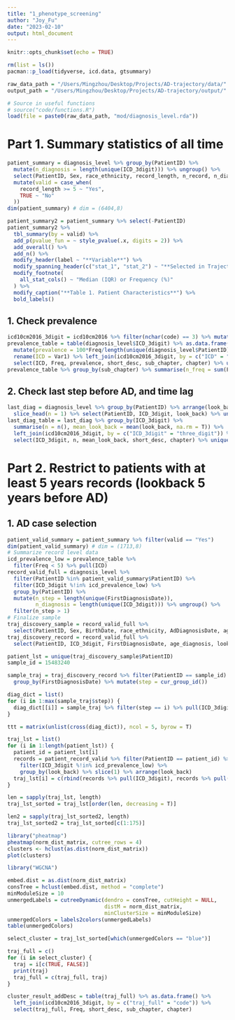 ```yaml
---
title: "1_phenotype_screening"
author: "Joy_Fu"
date: "2023-02-10"
output: html_document
---
```


```r
knitr::opts_chunk$set(echo = TRUE)
```

```r
rm(list = ls())
pacman::p_load(tidyverse, icd.data, gtsummary)

raw_data_path = "/Users/Mingzhou/Desktop/Projects/AD-trajectory/data/"
output_path = "/Users/Mingzhou/Desktop/Projects/AD-trajectory/output/"

# Source in useful functions
# source("code/functions.R")
load(file = paste0(raw_data_path, "mod/diagnosis_level.rda"))
```

# Part 1. Summary statistics of all time
```r
patient_summary = diagnosis_level %>% group_by(PatientID) %>% 
  mutate(n_diagnosis = length(unique(ICD_3digit))) %>% ungroup() %>% 
  select(PatientID, Sex, race_ethnicity, record_length, n_record, n_diagnosis, age_AD_diagnosis) %>% unique() %>% 
  mutate(valid = case_when(
    record_length >= 5 ~ "Yes",
    TRUE ~ "No"
  )) 
dim(patient_summary) # dim = (6404,8)
```

```r
patient_summary2 = patient_summary %>% select(-PatientID)
patient_summary2 %>% 
  tbl_summary(by = valid) %>% 
  add_p(pvalue_fun = ~ style_pvalue(.x, digits = 2)) %>%
  add_overall() %>%
  add_n() %>%
  modify_header(label ~ "**Variable**") %>%
  modify_spanning_header(c("stat_1", "stat_2") ~ "**Selected in Trajectory build**") %>%
  modify_footnote(
    all_stat_cols() ~ "Median (IQR) or Frequency (%)"
  ) %>%
  modify_caption("**Table 1. Patient Characteristics**") %>%
  bold_labels()
```

## 1. Check prevalence
```r
icd10cm2016_3digit = icd10cm2016 %>% filter(nchar(code) == 3) %>% mutate(code = as.character(code))
prevalence_table = table(diagnosis_level$ICD_3digit) %>% as.data.frame() %>% 
  mutate(prevalence = 100*Freq/length(unique(diagnosis_level$PatientID))) %>% 
  rename(ICD = Var1) %>% left_join(icd10cm2016_3digit, by = c("ICD" = "three_digit")) %>% 
  select(ICD, Freq, prevalence, short_desc, sub_chapter, chapter) %>% unique()
prevalence_table %>% group_by(sub_chapter) %>% summarise(n_freq = sum(Freq)) %>% View()
```

## 2. Check last step before AD, and time lag
```r
last_diag = diagnosis_level %>% group_by(PatientID) %>% arrange(look_back) %>% 
  slice_head(n = 1) %>% select(PatientID, ICD_3digit, look_back) %>% unique()
last_diag_table = last_diag %>% group_by(ICD_3digit) %>% 
  summarise(n = n(), mean_look_back = mean(look_back, na.rm = T)) %>% 
  left_join(icd10cm2016_3digit, by = c("ICD_3digit" = "three_digit")) %>% 
  select(ICD_3digit, n, mean_look_back, short_desc, chapter) %>% unique()
```


# Part 2. Restrict to patients with at least 5 years records (lookback 5 years before AD)
## 1. AD case selection
```r
patient_valid_summary = patient_summary %>% filter(valid == "Yes") 
dim(patient_valid_summary) # dim = (1713,8)
# Summarize record level data
icd_prevalence_low = prevalence_table %>% 
  filter(Freq < 5) %>% pull(ICD)
record_valid_full = diagnosis_level %>% 
  filter(PatientID %in% patient_valid_summary$PatientID) %>% 
  filter(ICD_3digit %!in% icd_prevalence_low) %>% 
  group_by(PatientID) %>% 
  mutate(n_step = length(unique(FirstDiagnosisDate)),
         n_diagnosis = length(unique(ICD_3digit))) %>% ungroup() %>% 
  filter(n_step > 1)
# Finalize sample
traj_discovery_sample = record_valid_full %>% 
  select(PatientID, Sex, BirthDate, race_ethnicity, AdDiagnosisDate, age_AD_diagnosis, n_step, n_diagnosis) %>% unique()
traj_discovery_record = record_valid_full %>% 
  select(PatientID, ICD_3digit, FirstDiagnosisDate, age_diagnosis, look_back) %>% unique() 
```


```r
patient_lst = unique(traj_discovery_sample$PatientID) 
sample_id = 15483240

sample_traj = traj_discovery_record %>% filter(PatientID == sample_id) %>% 
  group_by(FirstDiagnosisDate) %>% mutate(step = cur_group_id())
```

```r
diag_dict = list()
for (i in 1:max(sample_traj$step)) {
  diag_dict[[i]] = sample_traj %>% filter(step == i) %>% pull(ICD_3digit)
}

ttt = matrix(unlist(cross(diag_dict)), ncol = 5, byrow = T)

```


```r

traj_lst = list()
for (i in 1:length(patient_lst)) {
  patient_id = patient_lst[i]
  records = patient_record_valid %>% filter(PatientID == patient_id) %>% 
    filter(ICD_3digit %!in% icd_prevalence_low) %>% 
    group_by(look_back) %>% slice(1) %>% arrange(look_back)
  traj_lst[i] = c(rbind(records %>% pull(ICD_3digit), records %>% pull(look_back))) %>% list()
}

len = sapply(traj_lst, length)
traj_lst_sorted = traj_lst[order(len, decreasing = T)]

len2 = sapply(traj_lst_sorted2, length)
traj_lst_sorted2 = traj_lst_sorted[c(1:175)]
```


```r

library("pheatmap")
pheatmap(norm_dist_matrix, cutree_rows = 4)
clusters <- hclust(as.dist(norm_dist_matrix))
plot(clusters)
```

```r
library("WGCNA")

embed.dist = as.dist(norm_dist_matrix)
consTree = hclust(embed.dist, method = "complete")
minModuleSize = 10
unmergedLabels = cutreeDynamic(dendro = consTree, cutHeight = NULL,
                               distM = norm_dist_matrix,
                               minClusterSize = minModuleSize)
unmergedColors = labels2colors(unmergedLabels)
table(unmergedColors)
```


```r
select_cluster = traj_lst_sorted[which(unmergedColors == "blue")]

traj_full = c()
for (i in select_cluster) {
  traj = i[c(TRUE, FALSE)]
  print(traj)
  traj_full = c(traj_full, traj)
}

cluster_result_addDesc = table(traj_full) %>% as.data.frame() %>% 
  left_join(icd10cm2016_3digit, by = c("traj_full" = "code")) %>% 
  select(traj_full, Freq, short_desc, sub_chapter, chapter)
```





